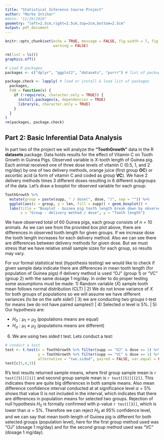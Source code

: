 ```yaml
---
title: "Statistical Inference Course Project"
author: "Marko Intihar"
#date: "11/26/2020"
geometry: "left=2.5cm,right=2.5cm,top=2cm,bottom=2.5cm"
output: pdf_document
---
```


```r
knitr::opts_chunk$set(echo = TRUE, message = FALSE, fig.width = 7, fig.height = 3,
                      warning = FALSE)
```

```r
rm(list = ls())
graphics.off()

# Load R packages
packages <- c("dplyr", "ggplot2", "datasets", "purrr") # list of packages to load

package.check <- lapply( # load or install & load list of packages
  packages,
  FUN = function(x) {
    if (!require(x, character.only = TRUE)) {
      install.packages(x, dependencies = TRUE)
      library(x, character.only = TRUE)
    }
  }
) 
rm(packages, package.check)

```

## Part 2: Basic Inferential Data Analysis 

In part two of the project we will analyze the **"ToothGrowth"** data in the R **datasets** package. Data holds results for the effect of Vitamin C on Tooth Growth in Guinea Pigs. Observed variable is $X$-tooth length of Guinea pig. Each animal received one of three dose levels of vitamin C (0.5, 1, and 2 mg/day) by one of two delivery methods, orange juice (first group **OC**) or ascorbic acid (a form of vitamin C and coded as group **VC**). We have 2 delivery methods times 3 different doses resulting in 6 different subgroups of the data. Let's draw a boxplot for observed variable for each group:


```r
ToothGrowth %>% 
  mutate(group = paste(supp, " / dose(", dose, ")", sep = "")) %>% 
  ggplot(aes(x = group, y = len, fill = supp)) + geom_boxplot() +
  labs(title = "Boxplot - Guinea pig tooth length break down by observed group",
       x = "Group - delivery method / dose", y = "Tooth length")
```


We have observed total of 60 Guinea pigs, each group consists of $n=10$ animals. As we can see from the provided box plot above, there are differences in observed tooth length for given groups. If we increase dose the tooth length increases for each delivery method. Also we can see there are differences between delivery methods for given dose. But we must stress that we have relative small sample sizes for each group, so results may vary.

For our formal statistical test (hypothesis testing) we would like to check if given sample data indicate there are differences in mean tooth length (for population of Guinea pigs) if delivery method is used "OJ" (group 1) or "VC" (group 2) with the same dosage 1 mg/day. In order to do proper testing some assumptions must be made: 1) Random variable ($\bar{X}$) sample tooth mean follows normal distribution (CLT) | 2) We do not know variance of $X$ for both groups of populations so we will assume we have different variances (to be on the safe side!) | 3) we are conducting two groups t-test for means (we do not have paired samples!) | 4) Selected $\alpha$ level is $5\%$. | 5) Our hypothesis are: 

* $H_0: \mu_1=\mu_2$ (populations means are equal)
* $H_a: \mu_1\ne\mu_2$ (populations means are different)

6) We are using two sided t test. Lets conduct a test:


```r
# conduct a test
test <- t.test(x = ToothGrowth %>% filter(supp == "OJ" & dose == 1) %>% pull(len),
               y = ToothGrowth %>% filter(supp == "VC" & dose == 1) %>% pull(len),
               alternative = "two.sided", paired = FALSE, var.equal = FALSE)
test[c(5,4,3)]
```


R's test results returned sample means, where first group sample mean is `r test[[5]][[1]]` and second group sample mean is `r test[[5]][[2]]`. This indicates there are quite big differences in both sample means. Also mean difference confidence interval conducted at at significance level $\alpha=5\%$ shows that value 0 is not included in the interval, which indicates that there are differences in population means for selected two groups. Rejection of null hypothesis $H_0$ is formally confirmed with p-value `r test[[3]]`, which is lower than $\alpha=5\%$. Therefore we can reject $H_0$ at $95\%$ confidence level, and we can say that mean tooth length of Guinea pig is different for both selected groups (population level), here for the first group method used was "OJ" (dosage 1 mg/day) and for the second group method used was "VC" (dosage 1 mg/day).
 

